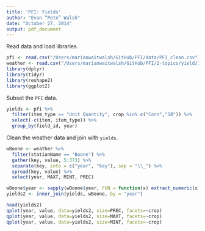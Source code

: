 ```yaml
---
title: 'PFI: Yields'
author: "Evan “Pete” Walsh"
date: "October 27, 2014"
output: pdf_document
---
```


\subsection*{Yields for SB and Corn in acre buschel per pound.}

Read data and load libraries.

```r
pfi <- read.csv("/Users/marianwaitwalsh/GitHub/PFI/data/PFI_clean.csv")
weather <- read.csv("/Users/marianwaitwalsh/GitHub/PFI/2-topics/yield/IA_annual_rainfall_raw.csv")
library(dplyr)
library(tidyr)
library(reshape2)
library(ggplot2)
```

Subset the ```PFI``` data.

```r
yields <- pfi %>%
  filter(item_type == "Unit Quantity", crop %in% c("Corn","SB")) %>%
  select(-c(item, item_type)) %>%
  group_by(field_id, year)
```

Clean the weather data and join with ```yields```.

```r
wBoone <- weather %>%
  filter(stationName == "Boone") %>% 
  gather(key, value, 5:373) %>%
  separate(key, into = c("year", "key"), sep = "\\_") %>%
  spread(key, value) %>%
  select(year, MAXT, MINT, PREC)

wBoone$year <- sapply(wBoone$year, FUN = function(x) extract_numeric(x))
yields2 <- inner_join(yields, wBoone, by = "year")
```

```r
head(yields2)
qplot(year, value, data=yields2, size=PREC, facets=~crop)
qplot(year, value, data=yields2, size=MAXT, facets=~crop)
qplot(year, value, data=yields2, size=MINT, facets=~crop)
```

